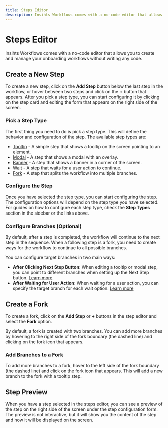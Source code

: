 ```yaml
---
title: Steps Editor
description: Insihts Workflows comes with a no-code editor that allows you to create and manage your onboarding workflows without writing any code.
---
```


# Steps Editor

Insihts Workflows comes with a no-code editor that allows you to create and manage your onboarding workflows without writing any code.

## Create a New Step

To create a new step, click on the **Add Step** button below the last step in the workflow, or hover between two steps and click on the **+** button that appears. After you pick a step type, you can start configuring it by clicking on the step card and editing the form that appears on the right side of the screen.

### Pick a Step Type

The first thing you need to do is pick a step type. This will define the behavior and configuration of the step. The available step types are:

- [Tooltip](/step-types/tooltip) - A simple step that shows a tooltip on the screen pointing to an element.
- [Modal](/step-types/modal) - A step that shows a modal with an overlay.
- [Banner](/step-types/banner) - A step that shows a banner in a corner of the screen.
- [Wait](/step-types/wait) - A step that waits for a user action to continue.
- [Fork](/step-types/fork) - A step that splits the workflow into multiple branches.

### Configure the Step

Once you have selected the step type, you can start configuring the step. The configuration options will depend on the step type you have selected. For guides on how to configure each step type, check the **Step Types** section in the sidebar or the links above.

### Configure Branches (Optional)

By default, after a step is completed, the workflow will continue to the next step in the sequence. When a following step is a fork, you need to create ways for the workflow to continue to all possible branches.

You can configure target branches in two main ways:

- **After Clicking Next Step Button**: When editing a tooltip or modal step, you can point to different branches when setting up the Next Step button. [Learn more](/step-types/shared-properties/footer-properties#custom-actions)
- **After Waiting for User Action**: When waiting for a user action, you can specify the target branch for each wait option. [Learn more](/step-types/wait#target-branch)

## Create a Fork

To create a fork, click on the **Add Step** or **+** buttons in the step editor and select the **Fork** option.

By default, a fork is created with two branches. You can add more branches by hovering to the right side of the fork boundary (the dashed line) and clicking on the fork icon that appears.

### Add Branches to a Fork

To add more branches to a fork, hover to the left side of the fork boundary (the dashed line) and click on the fork icon that appears. This will add a new branch to the fork with a tooltip step.

## Step Preview

When you have a step selected in the steps editor, you can see a preview of the step on the right side of the screen under the step configuration form. The preview is not interactive, but it will show you the content of the step and how it will be displayed on the screen.
